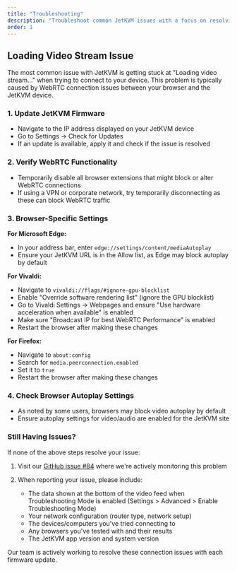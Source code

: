```yaml
---
title: "Troubleshooting"
description: "Troubleshoot common JetKVM issues with a focus on resolving the Loading Video Stream problem and ensuring proper WebRTC connections."
order: 1
---
```


## Loading Video Stream Issue

The most common issue with JetKVM is getting stuck at "Loading video stream..." when trying to connect to your device. This problem is typically caused by WebRTC connection issues between your browser and the JetKVM device.

### 1. Update JetKVM Firmware

- Navigate to the IP address displayed on your JetKVM device
- Go to Settings → Check for Updates
- If an update is available, apply it and check if the issue is resolved

### 2. Verify WebRTC Functionality

- Temporarily disable all browser extensions that might block or alter WebRTC connections
- If using a VPN or corporate network, try temporarily disconnecting as these can block WebRTC traffic

### 3. Browser-Specific Settings

**For Microsoft Edge:**

- In your address bar, enter `edge://settings/content/mediaAutoplay`
- Ensure your JetKVM URL is in the Allow list, as Edge may block autoplay by default

**For Vivaldi:**

- Navigate to `vivaldi://flags/#ignore-gpu-blocklist`
- Enable "Override software rendering list" (ignore the GPU blocklist)
- Go to Vivaldi Settings → Webpages and ensure "Use hardware acceleration when available" is enabled
- Make sure "Broadcast IP for best WebRTC Performance" is enabled
- Restart the browser after making these changes

**For Firefox:**

- Navigate to `about:config`
- Search for `media.peerconnection.enabled`
- Set it to `true`
- Restart the browser after making these changes

### 4. Check Browser Autoplay Settings

- As noted by some users, browsers may block video autoplay by default
- Ensure autoplay settings for video/audio are enabled for the JetKVM site

### Still Having Issues?

If none of the above steps resolve your issue:

1. Visit our [GitHub issue #84](https://github.com/jetkvm/kvm/issues/84) where we're actively monitoring this problem

2. When reporting your issue, please include:
   - The data shown at the bottom of the video feed when Troubleshooting Mode is enabled (Settings > Advanced > Enable Troubleshooting Mode)
   - Your network configuration (router type, network setup)
   - The devices/computers you've tried connecting to
   - Any browsers you've tested with and their results
   - The JetKVM app version and system version

Our team is actively working to resolve these connection issues with each firmware update.
